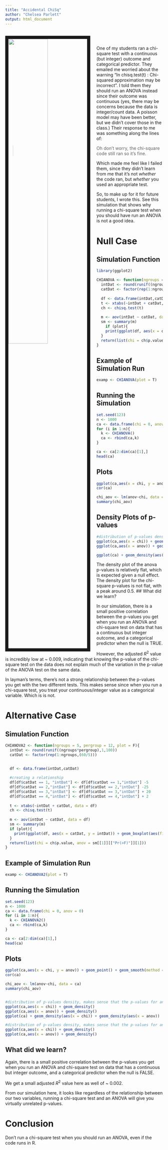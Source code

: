 ```yaml
---
title: "Accidental ChiSq"
author: "Chelsea Parlett"
output: html_document
---
```


<br/>
<img src="images/ifailedyou.jpg" style="width:50%; border:10px solid; margin-right: 20px" align="left">
<br/>

One of my students ran a chi-square test with a continuous (but integer) outcome and categorical predictor. They emailed me worried about the warning "In chisq.test(t) : Chi-squared approximation may be incorrect". I told them they should run an ANOVA instead since their outcome was continuous (yes, there may be concerns because the data is integer/count data. A poisson model may have been better, but we didn't cover those in the class.) Their response to me was something along the lines of:

> Oh don't worry, the chi-square code still ran so it's fine.

Which made me feel like I failed them, since they didn't learn from me that it's not *whether* the code ran, but *whether* you used an appropriate test.

So, to make up for it for future students, I wrote this. See this simulation that shows why running a chi-square test when you should have run an ANOVA is not a good idea.

# Null Case
## Simulation Function
```r
library(ggplot2)

CHIANOVA <- function(ngroups = 5, pergroup = 12, plot = F){
  intDat <- round(runif((ngroups*pergroup),1,100))
  catDat <- factor(rep(1:ngroups,(60/5)))
  
  df <- data.frame(intDat,catDat)
  t <- xtabs(~intDat + catDat, data = df)
  ch <- chisq.test(t)
  
  m <- aov(intDat ~ catDat, data = df)
  sm <- summary(m)
    if (plot){
    print(ggplot(df, aes(x = catDat, y = intDat)) + geom_boxplot(aes(fill = catDat)) + theme_classic())
  }
  return(list(chi = ch$p.value, anov = sm[[1]][["Pr(>F)"]][1]))
}
```
## Example of Simulation Run
```r
examp <- CHIANOVA(plot = T)
```
## Running the Simulation
```r
set.seed(123)
n <- 1000
ca <- data.frame(chi = 0, anov = 0)
for (i in 1:n){
  k <- CHIANOVA()
  ca <- rbind(ca,k)
}

ca <- ca[2:dim(ca)[1],]
head(ca)
```

## Plots
```r
ggplot(ca,aes(x = chi, y = anov)) + geom_point() + geom_smooth(method = "lm")
cor(ca)


```

```r
chi_aov <- lm(anov~chi, data = ca)
summary(chi_aov)

```

## Density Plots of p-values
```r
#distribution of p-values density, makes sense that the p-values for anova are skewed because there's a clear effect.
ggplot(ca,aes(x = chi)) + geom_density()
ggplot(ca,aes(x = anov)) + geom_density()

ggplot(ca) + geom_density(aes(x = chi)) + geom_density(aes(x = anov))
```

The density plot of the anova p-values is relatively flat, which is expected given a null effect. The density plot for the chi-square p-values is not flat, with a peak around 0.5.
## What did we learn?

In our simulation, there is a small positive correlation between the p-values you get when you run an ANOVA and chi-square test on data that has a continuous but integer outcome, and a categorical predictor when the null is TRUE.

However, the adjusted $R^2$ value is incredibly low at ~ 0.009, indicating that knowing the p-value of the chi-square test on the data does not explain much of the variation in the p-value of the ANOVA test on the same data. 

In layman's terms, there's not a strong relationship between the p-values you get with the two different tests. This makes sense since when you run a chi-square test, you treat your continuous/integer value as a categorical variable. Which is is not.

# Alternative Case
## Simulation Function
```r
CHIANOVA2 <- function(ngroups = 5, pergroup = 12, plot = F){
  intDat <- round(runif((ngroups*pergroup),1,100))
  catDat <- factor(rep(1:ngroups,(60/5)))

  
  df <- data.frame(intDat,catDat)
  
  #creating a relationship
  df[df$catDat == 1, "intDat"] <- df[df$catDat == 1,"intDat"] -5
  df[df$catDat == 2,"intDat"] <- df[df$catDat == 2,"intDat"] -25
  df[df$catDat == 3,"intDat"] <- df[df$catDat == 3,"intDat"] + 20 
  df[df$catDat == 4,"intDat"] <- df[df$catDat == 4,"intDat"] + 2
  
  t <- xtabs(~intDat + catDat, data = df)
  ch <- chisq.test(t)
  
  m <- aov(intDat ~ catDat, data = df)
  sm <- summary(m)
  if (plot){
    print(ggplot(df, aes(x = catDat, y = intDat)) + geom_boxplot(aes(fill = catDat)) + theme_classic())
  }
  return(list(chi = ch$p.value, anov = sm[[1]][["Pr(>F)"]][1]))
}
```

## Example of Simulation Run
```r
examp <- CHIANOVA2(plot = T)
```

## Running the Simulation
```r
set.seed(123)
n <- 1000
ca <- data.frame(chi = 0, anov = 0)
for (i in 1:n){
  k <- CHIANOVA2()
  ca <- rbind(ca,k)
}

ca <- ca[2:dim(ca)[1],]
head(ca)
```

## Plots
```r
ggplot(ca,aes(x = chi, y = anov)) + geom_point() + geom_smooth(method = "lm")
cor(ca)
```

```r
chi_aov <- lm(anov~chi, data = ca)
summary(chi_aov)


#distribution of p-values density, makes sense that the p-values for anova are skewed because there's a clear effect.
ggplot(ca,aes(x = chi)) + geom_density()
ggplot(ca,aes(x = anov)) + geom_density()
ggplot(ca) + geom_density(aes(x = chi)) + geom_density(aes(x = anov))
```
```r
#distribution of p-values density, makes sense that the p-values for anova are skewed because there's a clear effect.
ggplot(ca,aes(x = chi)) + geom_density()
ggplot(ca,aes(x = anov)) + geom_density()
```
## What did we learn?

Again, there is a small positive correlation between the p-values you get when you run an ANOVA and chi-square test on data that has a continuous but integer outcome, and a categorical predictor when the null is FALSE.

We get a small adjusted $R^2$ value here as well of ~ 0.002. 

From our simulation here, it looks like regardless of the relationship between our two variables, running a chi-square test and an ANOVA will give you virtually unrelated p-values.

# Conclusion

Don't run a chi-square test when you should run an ANOVA, even if the code runs in R.
